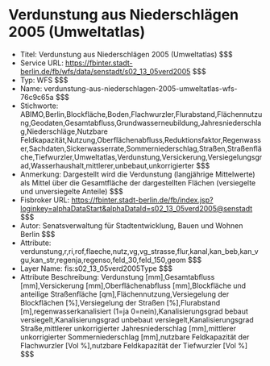# Verdunstung aus Niederschlägen 2005 (Umweltatlas)
- Titel: Verdunstung aus Niederschlägen 2005 (Umweltatlas) $$$
- Service URL: https://fbinter.stadt-berlin.de/fb/wfs/data/senstadt/s02_13_05verd2005 $$$
- Typ: WFS $$$
- Name: verdunstung-aus-niederschlagen-2005-umweltatlas-wfs-76c9c65a $$$
- Stichworte: ABIMO,Berlin,Blockfläche,Boden,Flachwurzler,Flurabstand,Flächennutzung,Geodaten,Gesamtabfluss,Grundwasserneubildung,Jahresniederschlag,Niederschläge,Nutzbare Feldkapazität,Nutzung,Oberflächenabfluss,Reduktionsfaktor,Regenwasser,Sachdaten,Sickerwasserrate,Sommerniederschlag,Straßen,Straßenfläche,Tiefwurzler,Umweltatlas,Verdunstung,Versickerung,Versiegelungsgrad,Wasserhaushalt,mittlerer,unbebaut,unkorrigierter $$$
- Anmerkung: Dargestellt wird die Verdunstung (langjährige Mittelwerte) als Mittel über die Gesamtfläche der dargestellten Flächen (versiegelte und unversiegelte Anteile) $$$
- Fisbroker URL: https://fbinter.stadt-berlin.de/fb/index.jsp?loginkey=alphaDataStart&alphaDataId=s02_13_05verd2005@senstadt $$$
- Autor: Senatsverwaltung für Stadtentwicklung, Bauen und Wohnen Berlin $$$
- Attribute: verdunstung,r,ri,rof,flaeche,nutz,vg,vg_strasse,flur,kanal,kan_beb,kan_vgu,kan_str,regenja,regenso,feld_30,feld_150,geom $$$
- Layer Name: fis:s02_13_05verd2005Type $$$
- Attribute Beschreibung: Verdunstung [mm],Gesamtabfluss [mm],Versickerung [mm],Oberflächenabfluss [mm],Blockfläche und anteilige Straßenfläche [qm],Flächennutzung,Versiegelung der Blockflächen [%],Versiegelung der Straßen [%],Flurabstand [m],regenwasserkanalisiert (1=ja 0=nein),Kanalisierungsgrad bebaut versiegelt,Kanalisierungsgrad unbebaut versiegelt,Kanalisierungsgrad Straße,mittlerer unkorrigierter Jahresniederschlag [mm],mittlerer unkorrigierter Sommerniederschlag [mm],nutzbare Feldkapazität der Flachwurzler [Vol %],nutzbare Feldkapazität der Tiefwurzler [Vol %] $$$
